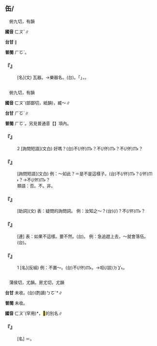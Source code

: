
==缶/{{ruby|<mark>&#xf9558;</mark>|ㄈㄡˇ}}==

　俯九切，有韻

'''國音''' <rt>ㄈㄡˇ</rt>∥

'''台甘''' {{ruby|(文)|ㄏㆦˋ}}∥

'''普閩''' <rt>ㄏㆦˋ</rt>。

    

==='''『{{ruby|缶|ㄈㄡˇ}}』'''===
: [名](文) 瓦器。→樂器名。(台){{ruby|器|ㄎㄧ˪}}{{ruby|嘴|ㄘㄨㄧ˪}}{{ruby|較|ㄎㄚㆷ}}{{ruby|隘|ㄨㆤㆷ ͘}}{{ruby|肚|ㄉㆦ˫}}{{ruby|較|ㄎㄚㆷ}}{{ruby|大|ㄉㄨㄚ˫}}{{ruby|丌|ㆤ}}{{ruby|甕|ㄤ˪}}{{ruby|仔|ㄚ}}。{{ruby|秦|ㄐㄧㄣˊ}}{{ruby|代|ㄉㄞ˫}}{{ruby|丌|ㆤ}}{{ruby|人|ㄌㄤˊ}}{{ruby|扑|ㄆㄚㆷ}}{{ruby|此|ㄘㄨˋ}}「{{ruby|缶|ㄏㆦˋ}}」{{ruby|器|ㄎㄧ˪}}{{ruby|擊|ㄍㄧㆤㆶ}}{{ruby|出|ㄘㄨㆵ}}{{ruby|樂|ㆣㄚㆶ ͘}}{{ruby|音|ㄧㆬ}}，{{ruby|配|ㄆㆤ˪/ㄆㄨㆤ˪}}{{ruby|合|ㄏㄚㆴ ͘}}{{ruby|唱|ㄑㄧㆫ˪/ㄑㄧㆧ˪/ㄑㄧㄜ˪}}{{ruby|歌|ㄍㄨㄚ}}。
    

=={{ruby|否|ㄈㄡˇ}}==

　俯九切，有韻

'''國音''' <rt>ㄈㄡˇ</rt>{{ruby|。|ㄆㄧˇ}}(部鄙切，紙韻)，臧～∥

'''台甘''' <rt>ㄏㆦˋ</rt>{{ruby|。|ㄆㄧˋ}}∥

'''普閩''' <rt>ㄏㆦˋ</rt>。另見普通音【{{ruby|否|ㄆㄧˇ}}】項內。

    

==='''『{{ruby|可|ㄎㄜˇ}}{{ruby|否|ㄈㄡˇ}}』'''===
:2  [詢問短語](文白) 好嗎？(台){{ruby|好|ㄏㄜˋ}}不(/伓)<rt>ㆬ˫</rt>{{ruby|好|ㄏㄜˋ}}？{{ruby|好|ㄏㄜˋ}}不(/伓)<rt>ㆬ˫</rt>？{{ruby|通|ㄊㄤ}}不(/伓)<rt>ㆬ˫</rt>{{ruby|通|ㄊㄤ}}？
    

==='''『{{ruby|是|ㄕˋ}}{{ruby|否|ㄈㄡˇ}}』'''===
: [詢問短語](文白) 例：～如此？＝是不是這樣子。(台){{ruby|是|ㄒㄧ˫}}不(/伓)<rt>ㆬ˫</rt>{{ruby|是|ㄒㄧ˫}}？{{ruby|是|ㄒㄧ˫}}(/伓)<rt>ㆬ˫</rt>{{ruby|是|ㄒㄧ˫}}{{ruby|按|ㄢ˪}}{{ruby|→|ㄢ}}{{ruby|爾|ㄋㆤˋ}}{{ruby|→|ㄋㆤ}}？→{{ruby|是|ㄒㄧ˫}}{{ruby|按|ㄢ˪}}{{ruby|→|ㄢ}}{{ruby|爾|ㄋㆤˋ}}{{ruby|→|ㄋㆤ}}不(/伓)<rt>ㆬ˫</rt>{{ruby|是|ㄒㄧ˫}}？
:類語：否。不。非。
:
    

==='''『{{ruby|否|ㄈㄡˇ}}』'''===
: [助詞](文) 表：疑問的詢問詞。 例：汝知之～？(台){{ruby|汝|ㄌㄧˋ}}{{ruby|知|ㄗㄞ}}(/{{ruby|知|ㄗㄞ}}{{ruby|影|ㄧㆩˋ}}){{ruby|伓|·ㆬ}}？{{ruby|汝|ㄌㄧˋ}}{{ruby|知|ㄗㄞ}}不(/伓)<rt>ㆬ˫</rt>{{ruby|知|ㄗㄞ}}？
    

==='''『{{ruby|否|ㄈㄡˇ}}{{ruby|則|ㄗㄜˊ}}』'''===
: [連] 表：如果不這樣。要不然。(台){{ruby|抑|ㄚㆷ}}{{ruby|無|ㆠㄜˊ}}。 例：急追趕上去，～就會落伍。(台){{ruby|緊|ㄍㄧㄣˋ}}{{ruby|逐|ㆢㄧㆦㆶ/ㄌㄧㆦㆶ}}{{ruby|去|ㄎㄧ˪}}{{ruby|抑|ㄚㆷ ͘}}{{ruby|無|ㆠㄜˊ}}{{ruby|會|ㄨㆤ˫/ㆤ˫}}{{ruby|輸|ㄙㄨ}}{{ruby|人|·ㄌㄤˊ}}。
    

==='''『{{ruby|可|ㄎㄜˇ}}{{ruby|否|ㄈㄡˇ}}』'''===
:1  [名](反組) 例：不置～。(台){{ruby|無|ㆠㄜˊ}}{{ruby|表|ㄅㄧㄠˋ}}{{ruby|示|ㄒㄧ˫}}{{ruby|好|ㄏㄜˋ}}{{ruby|或|ㄧㄚㆷ ͘}}不(/伓)<rt>ㆬ˫</rt>{{ruby|好|ㄏㄜˋ}}。→{{ruby|無|ㆠㄜˊ}}{{ruby|講|ㄍㆲˋ}}{{ruby|→|ㄍㆲ}}{{ruby|無|ㆠㄜˊ}}呾(/談)<rt>ㄉㆩ˪</rt>。
    

=={{ruby|<mark>&#xf8f7c;</mark>|ㄈㄡˇ}}==

　蒲侯切，尤韻。房尤切，尤韻

'''台甘''' 未收。(台)(酌讀)<rt>ㄅㆦˊ</rt>*∥

'''普閩''' 未收。

'''國音''' <rt>ㄈㄡˇ</rt>(罕用){{ruby|。|ㄆㄟˊ}}*，<mark>&#xf8f7d;</mark>的別名∥

    

==='''『{{ruby|<mark>&#xf8f7c;</mark>|ㄈㄡˇ}}』'''===
: [名] ＝{{ruby|缶|ㄈㄡˇ}}。
    
